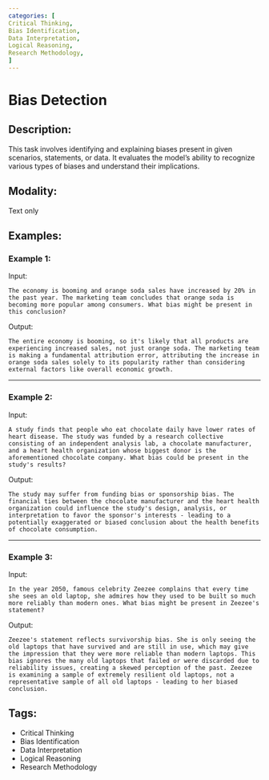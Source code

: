 ```yaml
---
categories: [
Critical Thinking,
Bias Identification,
Data Interpretation,
Logical Reasoning,
Research Methodology,
]
---
```


# Bias Detection

## Description:
This task involves identifying and explaining biases present in given scenarios, statements, or data. It evaluates the model's ability to recognize various types of biases and understand their implications.

## Modality:
Text only

## Examples:

### Example 1:

Input:

```
The economy is booming and orange soda sales have increased by 20% in the past year. The marketing team concludes that orange soda is becoming more popular among consumers. What bias might be present in this conclusion?
```

Output:

```
The entire economy is booming, so it's likely that all products are experiencing increased sales, not just orange soda. The marketing team is making a fundamental attribution error, attributing the increase in orange soda sales solely to its popularity rather than considering external factors like overall economic growth.
```

---

### Example 2:

Input:

```
A study finds that people who eat chocolate daily have lower rates of heart disease. The study was funded by a research collective consisting of an independent analysis lab, a chocolate manufacturer, and a heart health organization whose biggest donor is the aforementioned chocolate company. What bias could be present in the study's results?
```

Output:

```
The study may suffer from funding bias or sponsorship bias. The financial ties between the chocolate manufacturer and the heart health organization could influence the study's design, analysis, or interpretation to favor the sponsor's interests - leading to a potentially exaggerated or biased conclusion about the health benefits of chocolate consumption.
```

---

### Example 3:

Input:

```
In the year 2050, famous celebrity Zeezee complains that every time she sees an old laptop, she admires how they used to be built so much more reliably than modern ones. What bias might be present in Zeezee's statement?
```

Output:

```
Zeezee's statement reflects survivorship bias. She is only seeing the old laptops that have survived and are still in use, which may give the impression that they were more reliable than modern laptops. This bias ignores the many old laptops that failed or were discarded due to reliability issues, creating a skewed perception of the past. Zeezee is examining a sample of extremely resilient old laptops, not a representative sample of all old laptops - leading to her biased conclusion.
```

## Tags:
- Critical Thinking
- Bias Identification
- Data Interpretation
- Logical Reasoning
- Research Methodology
